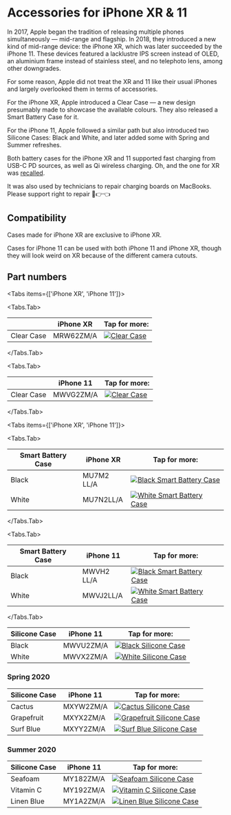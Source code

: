 
# Accessories for iPhone XR & 11

In 2017, Apple began the tradition of releasing multiple phones simultaneously — mid-range and flagship. In 2018, they introduced a new kind of mid-range device: the iPhone XR, which was later succeeded by the iPhone 11. These devices featured a lacklustre IPS screen instead of OLED, an aluminium frame instead of stainless steel, and no telephoto lens, among other downgrades.

For some reason, Apple did not treat the XR and 11 like their usual iPhones and largely overlooked them in terms of accessories.

For the iPhone XR, Apple introduced a Clear Case — a new design presumably made to showcase the available colours. They also released a Smart Battery Case for it.

For the iPhone 11, Apple followed a similar path but also introduced two Silicone Cases: Black and White, and later added some with Spring and Summer refreshes.

Both battery cases for the iPhone XR and 11 supported fast charging from USB-C PD sources, as well as Qi wireless charging. Oh, and the one for XR was [recalled](ttps://9to5mac.com/2020/01/13/get-iphone-smart-battery-case-replaced-free/).

It was also used by technicians to repair charging boards on MacBooks. Please support right to repair 🥺👉👈

## Compatibility

Cases made for iPhone XR are exclusive to iPhone XR.

Cases for iPhone 11 can be used with both iPhone 11 and iPhone XR, though they will look weird on XR because of the different camera cutouts.

## Part numbers

<Tabs
  items={['iPhone XR', 'iPhone 11']}>

<Tabs.Tab>

|  | iPhone XR | Tap for more: |
| --- | --- | --- |
| Clear Case | MRW62<wbr/>ZM/A | <a href="/iphone_xr/MRW62" target="_blank">![Clear Case ](/everypreview/MRW62_AV4.png)</a> |

</Tabs.Tab>

<Tabs.Tab>

|  | iPhone 11 | Tap for more: |
| --- | --- | --- |
| Clear Case | MWVG2<wbr/>ZM/A | <a href="/iphone_xr/MWVG2" target="_blank">![Clear Case ](/everypreview/MWVG2_AV4.png)</a> |

</Tabs.Tab>
</Tabs>

<Tabs
  items={['iPhone XR', 'iPhone 11']}>

<Tabs.Tab>

| Smart Battery Case | iPhone XR | Tap for more: |
| --- | --- | --- |
| Black | MU7M2<wbr/>LL/A | <a href="/iphone_xr/MU7M2" target="_blank">![Black Smart Battery Case](/everypreview/MU7M2.png)</a> |
| White | MU7N2<wbr/>LL/A | <a href="/iphone_xr/MU7N2" target="_blank">![White Smart Battery Case](/everypreview/MU7N2.png)</a> |

</Tabs.Tab>

<Tabs.Tab>

| Smart Battery Case | iPhone 11 | Tap for more: |
| --- | --- | --- |
| Black | MWVH2<wbr/>LL/A | <a href="/iphone_xr/MWVH2" target="_blank">![Black Smart Battery Case](/everypreview/MWVH2.png)</a> |
| White | MWVJ2<wbr/>LL/A | <a href="/iphone_xr/MWVJ2" target="_blank">![White Smart Battery Case](/everypreview/MWVJ2.png)</a> |

</Tabs.Tab>
</Tabs>

| Silicone Case | iPhone 11 | Tap for more: |
| --- | --- | --- |
| Black | MWVU2<wbr/>ZM/A | <a href="/iphone_xr/MWVU2" target="_blank">![Black Silicone Case](/everypreview/MWVU2.png)</a> |
| White | MWVX2<wbr/>ZM/A | <a href="/iphone_xr/MWVX2" target="_blank">![White Silicone Case](/everypreview/MWVX2.png)</a> |

### Spring 2020

| Silicone Case | iPhone 11 | Tap for more: |
| --- | --- | --- |
| Cactus | MXYW2<wbr/>ZM/A | <a href="/iphone_xr/MXYW2" target="_blank">![Cactus Silicone Case](/everypreview/MXYW2.png)</a> |
| Grapefruit | MXYX2<wbr/>ZM/A | <a href="/iphone_xr/MXYX2" target="_blank">![Grapefruit Silicone Case](/everypreview/MXYX2.png)</a> |
| Surf Blue | MXYY2<wbr/>ZM/A | <a href="/iphone_xr/MXYY2" target="_blank">![Surf Blue Silicone Case](/everypreview/MXYY2.png)</a> |

### Summer 2020

| Silicone Case | iPhone 11 | Tap for more: |
| --- | --- | --- |
| Seafoam | MY182<wbr/>ZM/A | <a href="/iphone_xr/MY182" target="_blank">![Seafoam Silicone Case](/everypreview/MY182.png)</a> |
| Vitamin C | MY192<wbr/>ZM/A | <a href="/iphone_xr/MY192" target="_blank">![Vitamin C Silicone Case](/everypreview/MY192.png)</a> |
| Linen Blue | MY1A2<wbr/>ZM/A | <a href="/iphone_xr/MY1A2" target="_blank">![Linen Blue Silicone Case](/everypreview/MY1A2.png)</a> |
